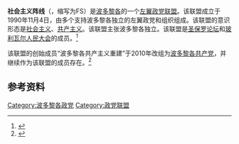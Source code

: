 '''社会主义阵线'''（{{lang-es|Frente Socialista}}，缩写为FS）是[[波多黎各|波多黎各]]的一个[[左翼|左翼]][[政党联盟|政党联盟]]。该联盟成立于1990年11月4日，由多个支持波多黎各独立的左翼政党和组织组成。该联盟的意识形态是[[社会主义|社会主义]]、[[共产主义|共产主义]]。该联盟主张波多黎各独立。该联盟是[[圣保罗论坛|圣保罗论坛]]和[[玻利瓦尔人民大会|玻利瓦尔人民大会]]的成员。<ref>{{Cite web |url=http://www.democracynow.org/article.pl?sid=05%2F09%2F29%2F1348227&mode=thread&tid=25 |title=Jorge Farinacci on the assassination of Filiberto Ojeda Ríos |accessdate=2020-09-15 |archive-date=2007-11-16 |archive-url=https://web.archive.org/web/20071116231945/http://www.democracynow.org/article.pl?sid=05%2F09%2F29%2F1348227&mode=thread&tid=25 |dead-url=no }}</ref>

该联盟的创始成员“波多黎各共产主义重建”于2010年改组为[[波多黎各共产党_(2010年)|波多黎各共产党]]，并继续作为该联盟的成员存在。<ref>{{cite web|title=波多黎各共产党经过10年重建正式成立|url=http://news.xinhuanet.com/world/2010-06/20/c_12240051.htm|publisher=新华网|accessdate=2017-01-22|archive-date=2015-04-18|archive-url=https://web.archive.org/web/20150418011838/http://news.xinhuanet.com/world/2010-06/20/c_12240051.htm|dead-url=no}}</ref>

==参考资料==
{{reflist}}

[[Category:波多黎各政党|Category:波多黎各政党]]
[[Category:政党联盟|Category:政党联盟]]